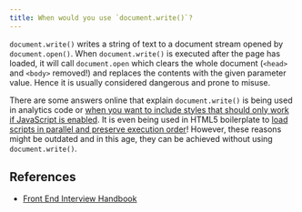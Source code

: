 ```yaml
---
title: When would you use `document.write()`?
---
```


`document.write()` writes a string of text to a document stream opened by `document.open()`. When `document.write()` is executed after the page has loaded, it will call `document.open` which clears the whole document (`<head>` and `<body>` removed!) and replaces the contents with the given parameter value. Hence it is usually considered dangerous and prone to misuse.

There are some answers online that explain `document.write()` is being used in analytics code or [when you want to include styles that should only work if JavaScript is enabled](https://www.quirksmode.org/blog/archives/2005/06/three_javascrip_1.html). It is even being used in HTML5 boilerplate to [load scripts in parallel and preserve execution order](https://github.com/paulirish/html5-boilerplate/wiki/Script-Loading-Techniques#documentwrite-script-tag)! However, these reasons might be outdated and in this age, they can be achieved without using `document.write()`.

## References

- [Front End Interview Handbook](https://www.frontendinterviewhandbook.com/javascript-questions)
